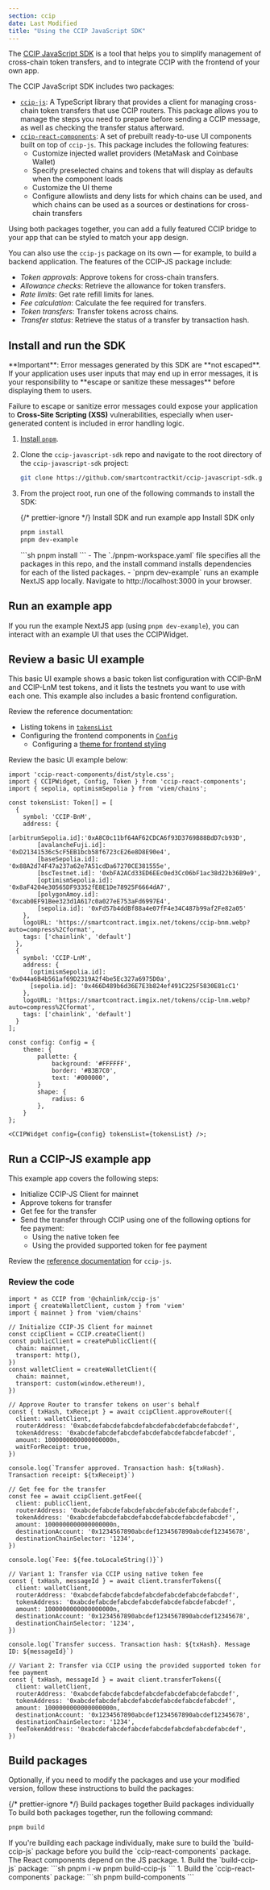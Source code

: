 ```yaml
---
section: ccip
date: Last Modified
title: "Using the CCIP JavaScript SDK"
---
```



The [CCIP JavaScript SDK](https://github.com/smartcontractkit/ccip-javascript-sdk/tree/main) is a tool that helps you to simplify management of cross-chain token transfers, and to integrate CCIP with the frontend of your own app.

The CCIP JavaScript SDK includes two packages:

- [`ccip-js`](https://github.com/smartcontractkit/ccip-javascript-sdk/blob/main/packages/ccip-js/README.md): A TypeScript library that provides a client for managing cross-chain token transfers that use CCIP routers. This package allows you to manage the steps you need to prepare before sending a CCIP message, as well as checking the transfer status afterward.
- [`ccip-react-components`](https://github.com/smartcontractkit/ccip-javascript-sdk/blob/main/packages/ccip-react-components/README.md): A set of prebuilt ready-to-use UI components built on top of `ccip-js`. This package includes the following features:
  - Customize injected wallet providers (MetaMask and Coinbase Wallet)
  - Specify preselected chains and tokens that will display as defaults when the component loads
  - Customize the UI theme
  - Configure allowlists and deny lists for which chains can be used, and which chains can be used as a sources or destinations for cross-chain transfers

Using both packages together, you can add a fully featured CCIP bridge to your app that can be styled to match your app design.

You can also use the `ccip-js` package on its own &mdash; for example, to build a backend application. The features of the CCIP-JS package include:

- _Token approvals_: Approve tokens for cross-chain transfers.
- _Allowance checks_: Retrieve the allowance for token transfers.
- _Rate limits_: Get rate refill limits for lanes.
- _Fee calculation_: Calculate the fee required for transfers.
- _Token transfers_: Transfer tokens across chains.
- _Transfer status_: Retrieve the status of a transfer by transaction hash.

## Install and run the SDK

<Aside type="caution" title="Security Warning: Handle Error Messages with Care">
  **Important**: Error messages generated by this SDK are **not escaped**. If your application uses user inputs that may end up in error messages, it is your responsibility to **escape or sanitize these messages** before displaying them to users.

Failure to escape or sanitize error messages could expose your application to **Cross-Site Scripting (XSS)** vulnerabilities, especially when user-generated content is included in error handling logic.

</Aside>

1. [Install `pnpm`](https://pnpm.io/installation).

1. Clone the `ccip-javascript-sdk` repo and navigate to the root directory of the `ccip-javascript-sdk` project:

   ```sh
   git clone https://github.com/smartcontractkit/ccip-javascript-sdk.git && cd ccip-javascript-sdk
   ```

1. From the project root, run one of the following commands to install the SDK:

   {/* prettier-ignore */}
   <Tabs sharedStore="installOption" client:visible>
    <Fragment slot="tab.1">Install SDK and run example app</Fragment>
    <Fragment slot="tab.2">Install SDK only</Fragment>
    <Fragment slot="panel.1">
    ```sh
    pnpm install
    pnpm dev-example
    ```
    </Fragment>
    <Fragment slot="panel.2">
    ```sh
    pnpm install
    ```
    </Fragment>
    </Tabs>
    - The `./pnpm-workspace.yaml` file specifies all the packages in this repo, and the install command installs dependencies for each of the listed packages.
    - `pnpm dev-example` runs an example NextJS app locally. Navigate to http://localhost:3000 in your browser.

## Run an example app

If you run the example NextJS app (using `pnpm dev-example`), you can interact with an example UI that uses the CCIPWidget.

## Review a basic UI example

This basic UI example shows a basic token list configuration with CCIP-BnM and CCIP-LnM test tokens, and it lists the testnets you want to use with each one. This example also includes a basic frontend configuration.

Review the reference documentation:

- Listing tokens in [`tokensList`](https://github.com/smartcontractkit/ccip-javascript-sdk/tree/main/packages/ccip-react-components#tokens)
- Configuring the frontend components in [`Config`](https://github.com/smartcontractkit/ccip-javascript-sdk/tree/main/packages/ccip-react-components#config)
  - Configuring a [theme for frontend styling](https://github.com/smartcontractkit/ccip-javascript-sdk/tree/main/packages/ccip-react-components#theme)

Review the basic UI example below:

```solidity
import 'ccip-react-components/dist/style.css';
import { CCIPWidget, Config, Token } from 'ccip-react-components';
import { sepolia, optimismSepolia } from 'viem/chains';

const tokensList: Token[] = [
  {
    symbol: 'CCIP-BnM',
    address: {
        [arbitrumSepolia.id]:'0xA8C0c11bf64AF62CDCA6f93D3769B88BdD7cb93D',
        [avalancheFuji.id]: '0xD21341536c5cF5EB1bcb58f6723cE26e8D8E90e4',
        [baseSepolia.id]: '0x88A2d74F47a237a62e7A51cdDa67270CE381555e',
        [bscTestnet.id]: '0xbFA2ACd33ED6EEc0ed3Cc06bF1ac38d22b36B9e9',
        [optimismSepolia.id]: '0x8aF4204e30565DF93352fE8E1De78925F6664dA7',
        [polygonAmoy.id]: '0xcab0EF91Bee323d1A617c0a027eE753aFd6997E4',
        [sepolia.id]: '0xFd57b4ddBf88a4e07fF4e34C487b99af2Fe82a05'
    },
    logoURL: 'https://smartcontract.imgix.net/tokens/ccip-bnm.webp?auto=compress%2Cformat',
    tags: ['chainlink', 'default']
  },
  {
    symbol: 'CCIP-LnM',
    address: {
      [optimismSepolia.id]: '0x044a6B4b561af69D2319A2f4be5Ec327a6975D0a',
      [sepolia.id]: '0x466D489b6d36E7E3b824ef491C225F5830E81cC1'
    },
    logoURL: 'https://smartcontract.imgix.net/tokens/ccip-lnm.webp?auto=compress%2Cformat',
    tags: ['chainlink', 'default']
  }
];

const config: Config = {
    theme: {
        pallette: {
            background: '#FFFFFF',
            border: '#B3B7C0',
            text: '#000000',
        }
        shape: {
            radius: 6
        },
    }
};

<CCIPWidget config={config} tokensList={tokensList} />;
```

## Run a CCIP-JS example app

This example app covers the following steps:

- Initialize CCIP-JS Client for mainnet
- Approve tokens for transfer
- Get fee for the transfer
- Send the transfer through CCIP using one of the following options for fee payment:
  - Using the native token fee
  - Using the provided supported token for fee payment

Review the [reference documentation](https://github.com/smartcontractkit/ccip-javascript-sdk/tree/main/packages/ccip-js#api-reference) for `ccip-js`.

### Review the code

```solidity
import * as CCIP from '@chainlink/ccip-js'
import { createWalletClient, custom } from 'viem'
import { mainnet } from 'viem/chains'

// Initialize CCIP-JS Client for mainnet
const ccipClient = CCIP.createClient()
const publicClient = createPublicClient({
  chain: mainnet,
  transport: http(),
})
const walletClient = createWalletClient({
  chain: mainnet,
  transport: custom(window.ethereum!),
})

// Approve Router to transfer tokens on user's behalf
const { txHash, txReceipt } = await ccipClient.approveRouter({
  client: walletClient,
  routerAddress: '0xabcdefabcdefabcdefabcdefabcdefabcdefabcdef',
  tokenAddress: '0xabcdefabcdefabcdefabcdefabcdefabcdefabcdef',
  amount: 1000000000000000000n,
  waitForReceipt: true,
})

console.log(`Transfer approved. Transaction hash: ${txHash}. Transaction receipt: ${txReceipt}`)

// Get fee for the transfer
const fee = await ccipClient.getFee({
  client: publicClient,
  routerAddress: '0xabcdefabcdefabcdefabcdefabcdefabcdefabcdef',
  tokenAddress: '0xabcdefabcdefabcdefabcdefabcdefabcdefabcdef',
  amount: 1000000000000000000n,
  destinationAccount: '0x1234567890abcdef1234567890abcdef12345678',
  destinationChainSelector: '1234',
})

console.log(`Fee: ${fee.toLocaleString()}`)

// Variant 1: Transfer via CCIP using native token fee
const { txHash, messageId } = await client.transferTokens({
  client: walletClient,
  routerAddress: '0xabcdefabcdefabcdefabcdefabcdefabcdefabcdef',
  tokenAddress: '0xabcdefabcdefabcdefabcdefabcdefabcdefabcdef',
  amount: 1000000000000000000n,
  destinationAccount: '0x1234567890abcdef1234567890abcdef12345678',
  destinationChainSelector: '1234',
})

console.log(`Transfer success. Transaction hash: ${txHash}. Message ID: ${messageId}`)

// Variant 2: Transfer via CCIP using the provided supported token for fee payment
const { txHash, messageId } = await client.transferTokens({
  client: walletClient,
  routerAddress: '0xabcdefabcdefabcdefabcdefabcdefabcdefabcdef',
  tokenAddress: '0xabcdefabcdefabcdefabcdefabcdefabcdefabcdef',
  amount: 1000000000000000000n,
  destinationAccount: '0x1234567890abcdef1234567890abcdef12345678',
  destinationChainSelector: '1234',
  feeTokenAddress: '0xabcdefabcdefabcdefabcdefabcdefabcdefabcdef',
})
```

## Build packages

Optionally, if you need to modify the packages and use your modified version, follow these instructions to build the packages:

{/* prettier-ignore */}
<TabsContent sharedStore="buildOption" client:visible>
<Fragment slot="tab.1">Build packages together</Fragment>
<Fragment slot="tab.2">Build packages individually</Fragment>
<Fragment slot="panel.1">
To build both packages together, run the following command:
```sh
pnpm build
```
</Fragment>
<Fragment slot="panel.2">
If you're building each package individually, make sure to build the `build-ccip-js` package before you build the `ccip-react-components` package. The React components depend on the JS package.
1.  Build the `build-ccip-js` package:
    ```sh
    pnpm i -w
    pnpm build-ccip-js
    ```
1.  Build the `ccip-react-components` package:
    ```sh
    pnpm build-components
    ```
</Fragment>
</TabsContent>
